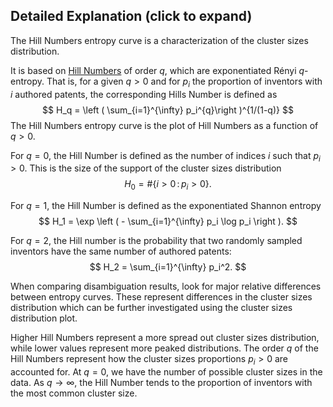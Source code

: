 :::{.callout-tip collapse="true"}

## Detailed Explanation (click to expand)

The Hill Numbers entropy curve is a characterization of the cluster sizes distribution.

It is based on [Hill Numbers](https://en.wikipedia.org/wiki/Diversity_index) of order $q$, which are exponentiated Rényi $q$-entropy. That is, for a given $q > 0$ and for $p_i$ the proportion of inventors with $i$ authored patents, the corresponding Hills Number is defined as 
$$
    H_q = \left ( \sum_{i=1}^{\infty} p_i^{q}\right )^{1/(1-q)}
$$
The Hill Numbers entropy curve is the plot of Hill Numbers as a function of $q > 0$.

For $q=0$, the Hill Number is defined as the number of indices $i$ such that $p_i > 0$. This is the size of the support of the cluster sizes distribution
$$
    H_0 = \# \left\{ i > 0 \,:\, p_i > 0  \right\}.
$$

For $q=1$, the Hill Number is defined as the exponentiated Shannon entropy
$$
    H_1 = \exp \left ( - \sum_{i=1}^{\infty} p_i \log p_i \right ).
$$

For $q=2$, the Hill number is the probability that two randomly sampled inventors have the same number of authored patents:
$$
    H_2 = \sum_{i=1}^{\infty} p_i^2.
$$

When comparing disambiguation results, look for major relative differences between entropy curves. These represent differences in the cluster sizes distribution which can be further investigated using the cluster sizes distribution plot.

Higher Hill Numbers represent a more spread out cluster sizes distribution, while lower values represent more peaked distributions. The order $q$ of the Hill Numbers represent how the cluster sizes proportions $p_i > 0$ are accounted for. At $q = 0$, we have the number of possible cluster sizes in the data. As $q \rightarrow \infty$, the Hill Number tends to the proportion of inventors with the most common cluster size.

:::